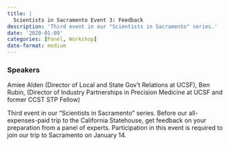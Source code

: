```yaml
---
title: |
  Scientists in Sacramento Event 3: Feedback
description: 'Third event in our "Scientists in Sacramento" series.'
date: '2020-01-09'
categories: [Panel, Workshop]
date-format: medium 
---
```



### Speakers  
Amiee Alden (Director of Local and State Gov't Relations at UCSF), Ben Rubin, (Director of Industry Partnerships in Precision Medicine at UCSF and former CCST STP Fellow)

Third event in our "Scientists in Sacramento" series. Before our all-expenses-paid trip to the California Statehouse, get feedback on your preparation from a panel of experts. Participation in this event is required to join our trip to Sacramento on January 14.


